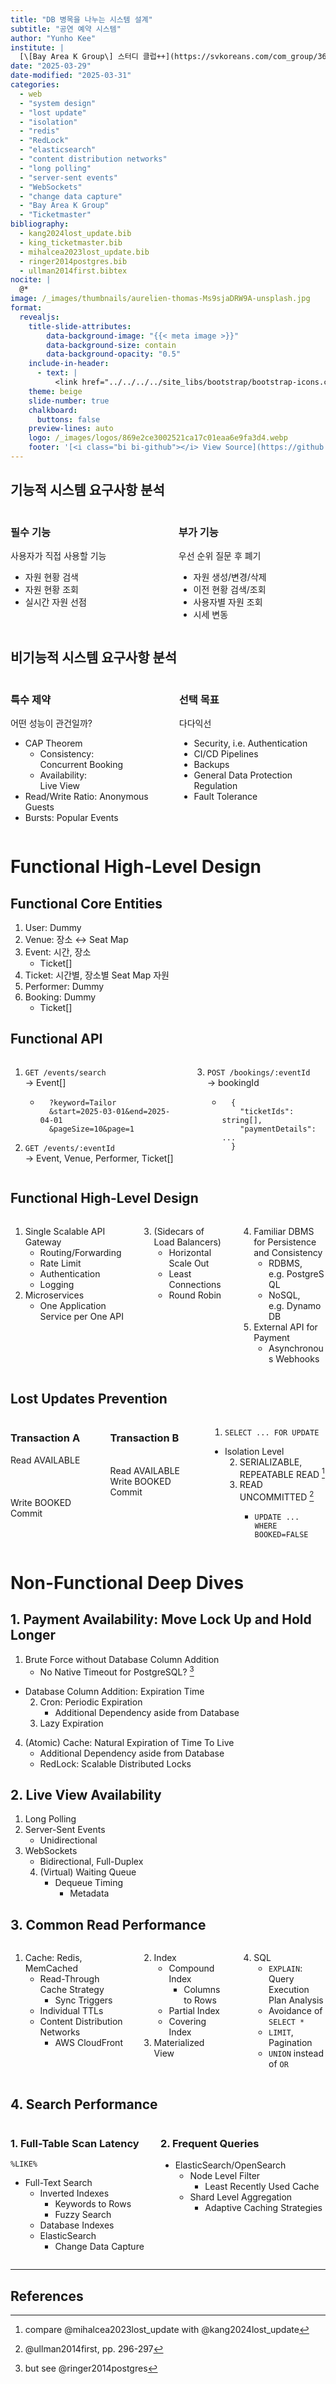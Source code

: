 ```yaml
---
title: "DB 병목을 나누는 시스템 설계"
subtitle: "공연 예약 시스템"
author: "Yunho Kee"
institute: |
  [\[Bay Area K Group\] 스터디 클럽++](https://svkoreans.com/com_group/365){style="color:var(--r-link-color);"}
date: "2025-03-29"
date-modified: "2025-03-31"
categories:
  - web
  - "system design"
  - "lost update"
  - "isolation"
  - "redis"
  - "RedLock"
  - "elasticsearch"
  - "content distribution networks"
  - "long polling"
  - "server-sent events"
  - "WebSockets"
  - "change data capture"
  - "Bay Area K Group"
  - "Ticketmaster"
bibliography:
  - kang2024lost_update.bib
  - king_ticketmaster.bib
  - mihalcea2023lost_update.bib
  - ringer2014postgres.bib
  - ullman2014first.bibtex
nocite: |
  @*
image: /_images/thumbnails/aurelien-thomas-Ms9sjaDRW9A-unsplash.jpg
format:
  revealjs:
    title-slide-attributes:
        data-background-image: "{{< meta image >}}"
        data-background-size: contain
        data-background-opacity: "0.5"
    include-in-header:
      - text: |
          <link href="../../../../site_libs/bootstrap/bootstrap-icons.css" rel="stylesheet">
    theme: beige
    slide-number: true
    chalkboard: 
      buttons: false
    preview-lines: auto
    logo: /_images/logos/869e2ce3002521ca17c01eaa6e9fa3d4.webp
    footer: '[<i class="bi bi-github"></i> View Source](https://github.com/yhkee0404/yhkee0404.github.io/blob/main/posts/web/hello-interview/ticketmaster/index.qmd)'
---
```


## 기능적 시스템 요구사항 분석

::::: {.columns}

:::: {.column}

### 필수 기능

사용자가 직접 사용할 기능

::: {.fragment .fade-up}

* 자원 현황 검색
* 자원 현황 조회
* 실시간 자원 선점

:::

::::

::::{.column}

### 부가 기능

우선 순위 질문 후 폐기

::: {.fragment .fade-up}

* 자원 생성/변경/삭제
* 이전 현황 검색/조회
* 사용자별 자원 조회
* 시세 변동

:::

::::

:::::

## 비기능적 시스템 요구사항 분석 {.smaller}

::::: {.columns}

:::: {.column}

### 특수 제약

어떤 성능이 관건일까?

::: {.fragment .fade-up}

* CAP Theorem
  * Consistency:  
    Concurrent Booking
  * Availability:  
    Live View
* Read/Write Ratio: Anonymous Guests
* Bursts: Popular Events

:::

::::

::::{.column}

### 선택 목표

다다익선

::: {.fragment .fade-up}

* Security, i.e. Authentication
* CI/CD Pipelines
* Backups
* General Data Protection Regulation
* Fault Tolerance

:::

::::

:::::

# Functional High-Level Design

## Functional Core Entities

1. User: Dummy
2. Venue: 장소 &harr; Seat Map
3. Event: 시간, 장소
   * Ticket[]
4. Ticket: 시간별, 장소별 Seat Map 자원
5. Performer: Dummy
6. Booking: Dummy
   * Ticket[]

## Functional API

::::{.columns}

:::{.column}

1. `GET /events/search`  
   &rarr; Event[]
   * ```
     ?keyword=Tailor  
     &start=2025-03-01&end=2025-04-01  
     &pageSize=10&page=1
     ```
2. `GET /events/:eventId`  
   &rarr; Event, Venue, Performer, Ticket[]

:::

:::{.column}

3. `POST /bookings/:eventId`  
   &rarr; bookingId
   * ```
     {
       "ticketIds": string[], 
       "paymentDetails": ...
     }
     ```

:::

::::

## Functional High-Level Design {.smaller}

::::{.columns}

:::{.column width="40%"}

1. Single Scalable API Gateway
   * Routing/Forwarding
   * Rate Limit
   * Authentication
   * Logging
2. Microservices
   * One Application Service per One API

:::

:::{.column width="30%"}

3. (Sidecars of Load Balancers)
   * Horizontal Scale Out
   * Least Connections
   * Round Robin
  
:::

:::{.column width="30%"}

4. Familiar DBMS for Persistence and Consistency
   * RDBMS, e.g. PostgreSQL
   * NoSQL, e.g. DynamoDB
5. External API for Payment
   * Asynchronous Webhooks

:::

::::

## Lost Updates Prevention

::::{.columns}

:::{.column width="30%"}

### Transaction A

Read AVAILABLE  
<br/>
<br/>
<br/>
Write BOOKED  
Commit

:::

:::{.column width="30%"}

### Transaction B

<br/>
Read AVAILABLE
Write BOOKED  
Commit

:::

:::{.column width="40%"}

1. ```
SELECT ... FOR UPDATE
   ```
* Isolation Level
  2. SERIALIZABLE, REPEATABLE READ ^[compare @mihalcea2023lost_update with @kang2024lost_update]
  3. READ UNCOMMITTED ^[@ullman2014first, pp. 296-297]
     * ```
     UPDATE ... WHERE BOOKED=FALSE
       ```

:::

::::

# Non-Functional Deep Dives

## 1. Payment Availability: Move Lock Up and Hold Longer {.smaller}

1. Brute Force without Database Column Addition
   * No Native Timeout for PostgreSQL? ^[but see @ringer2014postgres]
* Database Column Addition: Expiration Time
  2. Cron: Periodic Expiration  
     * Additional Dependency aside from Database
  3. Lazy Expiration
4. (Atomic) Cache: Natural Expiration of Time To Live
   * Additional Dependency aside from Database
   * RedLock: Scalable Distributed Locks

## 2. Live View Availability

1. Long Polling
2. Server-Sent Events
   * Unidirectional
3. WebSockets  
   * Bidirectional, Full-Duplex
   4. (Virtual) Waiting Queue
      * Dequeue Timing
        * Metadata

## 3. Common Read Performance {.smaller}

::::{.columns}

:::{.column width="40%"}

1. Cache: Redis, MemCached
   * Read-Through Cache Strategy
     * Sync Triggers
   * Individual TTLs
   * Content Distribution Networks
     * AWS CloudFront

:::

:::{.column width="30%"}

2. Index
   * Compound Index
     * Columns to Rows
   * Partial Index
   * Covering Index
3. Materialized View

:::

:::{.column width="30%"}

4. SQL
   * `EXPLAIN`: Query Execution Plan Analysis
   * Avoidance of `SELECT *`
   * `LIMIT`, Pagination
   * `UNION` instead of `OR`

:::

::::

## 4. Search Performance

::::{.columns}

:::{.column}

### 1. Full-Table Scan Latency

`%LIKE%`

* Full-Text Search
  * Inverted Indexes
    * Keywords to Rows
    * Fuzzy Search
  * Database Indexes
  * ElasticSearch
    * Change Data Capture

:::

:::{.column}

### 2. Frequent Queries

* ElasticSearch/OpenSearch
  * Node Level Filter
    * Least Recently Used Cache
  * Shard Level Aggregation
    * Adaptive Caching Strategies

:::

::::

---

## References


